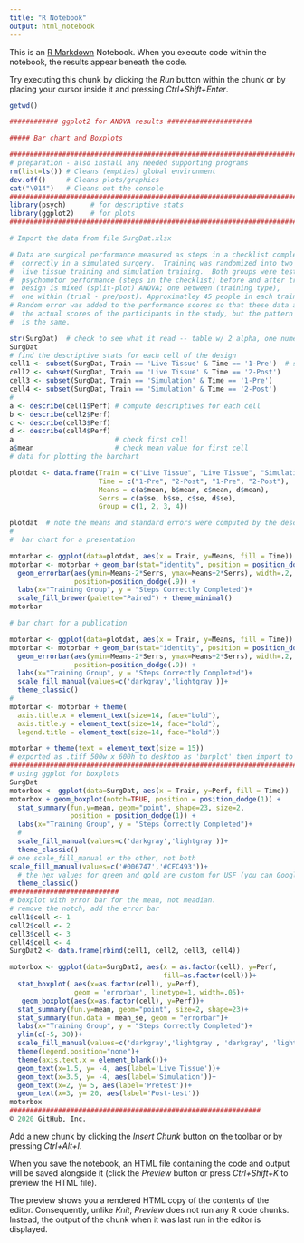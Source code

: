 ```yaml
---
title: "R Notebook"
output: html_notebook
---
```


This is an [R Markdown](http://rmarkdown.rstudio.com) Notebook. When you execute code within the notebook, the results appear beneath the code. 

Try executing this chunk by clicking the *Run* button within the chunk or by placing your cursor inside it and 
pressing *Ctrl+Shift+Enter*. 
\
```r
getwd()
```


```r
############ ggplot2 for ANOVA results #####################

##### Bar chart and Boxplots

######################################################################################
# preparation - also install any needed supporting programs 
rm(list=ls()) # Cleans (empties) global environment
dev.off()     # Cleans plots/graphics
cat("\014")   # Cleans out the console
######################################################################################
library(psych)      # for descriptive stats
library(ggplot2)    # for plots
######################################################################################

# Import the data from file SurgDat.xlsx

# Data are surgical performance measured as steps in a checklist completed
#  correctly in a simulated surgery.  Training was randomized into two groups:
#  live tissue training and simulation training.  Both groups were tested on
#  psychomotor performance (steps in the checklist) before and after training.
#  Design is mixed (split-plot) ANOVA; one between (training type), 
#  one within (trial - pre/post). Approximatley 45 people in each training type.
# Random error was added to the performance scores so that these data are not
#  the actual scores of the participants in the study, but the pattern of results 
#  is the same.

str(SurgDat)  # check to see what it read -- table w/ 2 alpha, one numeric
SurgDat
# find the descriptive stats for each cell of the design
cell1 <- subset(SurgDat, Train == 'Live Tissue' & Time == '1-Pre')  # subset for each cell
cell2 <- subset(SurgDat, Train == 'Live Tissue' & Time == '2-Post')
cell3 <- subset(SurgDat, Train == 'Simulation' & Time == '1-Pre') 
cell4 <- subset(SurgDat, Train == 'Simulation' & Time == '2-Post')
#
a <- describe(cell1$Perf) # compute descriptives for each cell
b <- describe(cell2$Perf)
c <- describe(cell3$Perf)
d <- describe(cell4$Perf)
a                         # check first cell
a$mean                    # check mean value for first cell
# data for plotting the barchart

plotdat <- data.frame(Train = c("Live Tissue", "Live Tissue", "Simulation", "Simulation"),
                      Time = c("1-Pre", "2-Post", "1-Pre", "2-Post"),
                      Means = c(a$mean, b$mean, c$mean, d$mean),
                      Serrs = c(a$se, b$se, c$se, d$se),
                      Group = c(1, 2, 3, 4))

plotdat  # note the means and standard errors were computed by the describe function
# 
#  bar chart for a presentation

motorbar <- ggplot(data=plotdat, aes(x = Train, y=Means, fill = Time))
motorbar <- motorbar + geom_bar(stat="identity", position = position_dodge()) +
  geom_errorbar(aes(ymin=Means-2*Serrs, ymax=Means+2*Serrs), width=.2,
                position=position_dodge(.9)) +
  labs(x="Training Group", y = "Steps Correctly Completed")+
  scale_fill_brewer(palette="Paired") + theme_minimal()
motorbar

# bar chart for a publication

motorbar <- ggplot(data=plotdat, aes(x = Train, y=Means, fill = Time))
motorbar <- motorbar + geom_bar(stat="identity", position = position_dodge()) +
  geom_errorbar(aes(ymin=Means-2*Serrs, ymax=Means+2*Serrs), width=.2,
                position=position_dodge(.9)) +
  labs(x="Training Group", y = "Steps Correctly Completed")+
  scale_fill_manual(values=c('darkgray','lightgray'))+
  theme_classic()
#
motorbar <- motorbar + theme(
  axis.title.x = element_text(size=14, face="bold"),
  axis.title.y = element_text(size=14, face="bold"),
  legend.title = element_text(size=14, face="bold"))

motorbar + theme(text = element_text(size = 15))
# exported as .tiff 500w x 600h to desktop as 'barplot' then import to Word
###################################################################################
# using ggplot for boxplots
SurgDat
motorbox <- ggplot(data=SurgDat, aes(x = Train, y=Perf, fill = Time))
motorbox + geom_boxplot(notch=TRUE, position = position_dodge(1)) +
  stat_summary(fun.y=mean, geom="point", shape=23, size=2, 
               position = position_dodge(1)) +
  labs(x="Training Group", y = "Steps Correctly Completed")+
  #
  scale_fill_manual(values=c('darkgray','lightgray'))+
  theme_classic()
# one scale_fill_manual or the other, not both
scale_fill_manual(values=c('#006747','#CFC493'))+    
  # the hex values for green and gold are custom for USF (you can Google these)
  theme_classic()  
###########################
# boxplot with error bar for the mean, not meadian.
# remove the notch, add the error bar
cell1$cell <- 1
cell2$cell <- 2
cell3$cell <- 3
cell4$cell <- 4
SurgDat2 <- data.frame(rbind(cell1, cell2, cell3, cell4))

motorbox <- ggplot(data=SurgDat2, aes(x = as.factor(cell), y=Perf, 
                                      fill=as.factor(cell)))+
  stat_boxplot( aes(x=as.factor(cell), y=Perf), 
                geom = 'errorbar', linetype=1, width=.05)+
   geom_boxplot(aes(x=as.factor(cell), y=Perf))+
  stat_summary(fun.y=mean, geom="point", size=2, shape=23)+
  stat_summary(fun.data = mean_se, geom = "errorbar")+
  labs(x="Training Group", y = "Steps Correctly Completed")+
  ylim(c(-5, 30))+
  scale_fill_manual(values=c('darkgray','lightgray', 'darkgray', 'lightgray'))+
  theme(legend.position="none")+
  theme(axis.text.x = element_blank())+
  geom_text(x=1.5, y= -4, aes(label='Live Tissue'))+
  geom_text(x=3.5, y= -4, aes(label='Simulation'))+
  geom_text(x=2, y= 5, aes(label='Pretest'))+
  geom_text(x=3, y= 20, aes(label='Post-test'))
motorbox
##############################################################
© 2020 GitHub, Inc.
```

Add a new chunk by clicking the *Insert Chunk* button on the toolbar or by pressing *Ctrl+Alt+I*.

When you save the notebook, an HTML file containing the code and output will be saved alongside it (click the *Preview* button or press *Ctrl+Shift+K* to preview the HTML file).

The preview shows you a rendered HTML copy of the contents of the editor. Consequently, unlike *Knit*, *Preview* does not run any R code chunks. Instead, the output of the chunk when it was last run in the editor is displayed.












